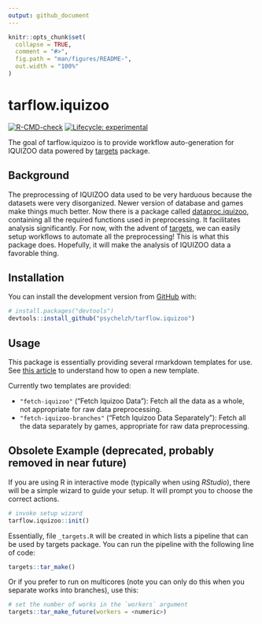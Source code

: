 ```yaml
---
output: github_document
---
```


<!-- README.md is generated from README.Rmd. Please edit that file -->

```r
knitr::opts_chunk$set(
  collapse = TRUE,
  comment = "#>",
  fig.path = "man/figures/README-",
  out.width = "100%"
)
```

# tarflow.iquizoo

<!-- badges: start -->
[![R-CMD-check](https://github.com/psychelzh/tarflow.iquizoo/workflows/R-CMD-check/badge.svg)](https://github.com/psychelzh/tarflow.iquizoo/actions)
[![Lifecycle: experimental](https://img.shields.io/badge/lifecycle-experimental-orange.svg)](https://lifecycle.r-lib.org/articles/stages.html#experimental)
<!-- badges: end -->

The goal of tarflow.iquizoo is to provide workflow auto-generation for IQUIZOO data powered by [targets](https://github.com/wlandau/targets) package.

## Background

The preprocessing of IQUIZOO data used to be very harduous because the datasets were very disorganized. Newer version of database and games make things much better. Now there is a package called [dataproc.iquizoo](https://github.com/psychelzh/dataproc.iquizoo), containing all the required functions used in preprocessing. It facilitates analysis significantly. For now, with the advent of [targets](https://github.com/wlandau/targets), we can easily setup workflows to automate all the preprocessing! This is what this package does. Hopefully, it will make the analysis of IQUIZOO data a favorable thing.

## Installation

You can install the development version from [GitHub](https://github.com/) with:

``` r
# install.packages("devtools")
devtools::install_github("psychelzh/tarflow.iquizoo")
```

## Usage

This package is essentially providing several rmarkdown templates for use. See [this article](https://rstudio.github.io/rstudio-extensions/rmarkdown_templates.html) to understand how to open a new template.

Currently two templates are provided:

- `"fetch-iquizoo"` ("Fetch Iquizoo Data"): Fetch all the data as a whole, not appropriate for raw data preprocessing.
- `"fetch-iquizoo-branches"` ("Fetch Iquizoo Data Separately"): Fetch all the data separately by games, appropriate for raw data preprocessing.

## Obsolete Example (deprecated, probably removed in near future)

If you are using R in interactive mode (typically when using *RStudio*), there will be a simple wizard to guide your setup. It will prompt you to choose the correct actions.

``` r
# invoke setup wizard
tarflow.iquizoo::init()
```

Essentially, file `_targets.R` will be created in which lists a pipeline that can be used by targets package. You can run the pipeline with the following line of code:

``` r
targets::tar_make()
```

Or if you prefer to run on multicores (note you can only do this when you separate works into branches), use this:

``` r
# set the number of works in the `workers` argument
targets::tar_make_future(workers = <numeric>)
```
